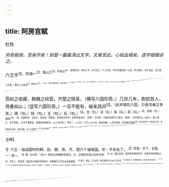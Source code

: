 ```yaml
---
---
---
```

title: 阿房宫赋
---



杜牧

*穷奇极丽，至矣尽矣！却是一篇最清出文字。文章至此，心枯血竭矣。逐字细细读之。*

六王毕<sup>1】，四海一<sup>2】；蜀山兀<sup>3】，阿房出<sup>4】。（起笔四句，每句三字，共只四三一十二字耳，早写尽秦始混一以后。纵心肆志，至于如此，真乃突兀大笔。）覆压三百余里<sup>5】，隔离天日<sup>6】。（一大总。）骊山北构而西折，直走咸阳<sup>7】。二川溶溶<sup>8】，流入宫墙。（承上一大总，再纵横四面写之。以上总写其大，下乃细写。）五步一楼，十步一阁；廊腰缦回<sup>9】，檐牙高啄<sup>10】；各抱地势，钩心斗角<sup>11】。盘盘焉<sup>17】，囷囷焉<sup>13】3，蜂房水涡<sup>14】，矗不知其几千万落<sup>13】。（写其多如此。看其“腰”字、“牙”字、“心”字、“角”字及“缦回”字、“高啄”字、“蜂房水涡”字，皆是细细画。）长桥卧波<sup>16】，未云（句。）何龙<sup>17】？（句。言疑桥为龙，然龙必有云。今无云，知非龙。）复道行空<sup>18】，不霁（
句。）何虹<sup>19】？（句。又言疑阁为虹，然虹必待霁。今不霁，知非虹。）高低冥迷<sup>2】，（不分高低。）不知西东。（不分西东。句法变化。）歌台暖响<sup>20】，春光融融；（歌响则暖，立地如春也。）
地如春也。）舞殿冷袖<sup>2】，风雨凄凄。（舞止则冷，立地如秋也。）一日之内，一宫之间，而气候不齐。（又承上极写。言非一日暖、一日冷或一官暖、一官冷也。只就一日一官，其顷刻变候如此。以上写宫殿。）
嫔妃媵嫱<sup>2】，王子皇孙，辞楼（辞六王之楼。）下殿2，（下六王之殿。）辇来于秦<sup>2】，朝歌夜弦，为秦宫人。（以下写美人。）明星荧荧，开妆镜也；（疑其星。言镜之多。）绿云扰扰<sup>20】，梳晓鬟也；（疑其
扰扰®，梳晓鬟也；（疑其云。言鬟之多。）渭流涨腻<sup>2】，弃脂水也；（言脂之多。）烟斜雾横，焚椒兰也<sup>18】。（言香之多。）雷霆乍惊，宫车过也；辘辘远听，杳不知其所之也。（言车之多。比上增一句，作参差。凡整齐文，最是喜参差。）一肌（句。）一容（句。），尽态（句。）极妍<sup>3】（句。）；缦立（句。）远视3（句。），而望幸焉<sup>8】。
有不得见者，三十六年。（写美人之多如此！入神之笔也。以上写美人，以下写珍奇。）

燕赵之收藏，韩魏之经营，齐楚之精英，（横写六国珍奇。）几世几年，剽掠其人，倚叠如山；（竖写六国珍奇。）一旦不能有，输来其间<sup>5】。（此非嗟叹六国，只是写秦之多耳。）鼎（句。）铛（句。）玉（句。）石（句。）<sup>5】，金（句。）块（句。）珠（句。）砾（句。）<sup>4】，弃掷（句。）逦迤<sup>18】，（句。言鼎如铛、玉如石、金如块、珠如砾，即用庞凉冬杀，金寒玦离法也。“弃掷”，言其多，不能尽庋阁于几席也。“逦迤”，言弃掷不止一处也。）秦人视之，亦不甚惜。（又言不惟秦皇，虽秦民亦侈甚也。以上写珍奇。）
嗟乎！一人之心，千万人之心也。秦爱纷奢，人亦念其家；奈何取尽锱铢<sup>19】，用之如泥沙？使负栋之柱，多如南亩之农夫；架梁之椽，多
钉头磷磷<sup>4】，多于在庾之粟粒<sup>4】；瓦缝参差，多于周身之帛缕<sup>13】；直栏横槛，多于九土之城郭<sup>4】；管弦呕哑<sup>5】，多于市人之言语。（总上极写。）使天下之人，不敢言而敢怒；独夫之心，日益骄固<sup>1】。（写秦止此。）戍卒叫，（陈胜。）函谷举<sup>4】，（汉高。）楚人一炬<sup>3】，
）可怜焦土。（一篇何等巨困，只以四字了之。）
（项羽。）可怜焦土
国者，六国也；非秦也。（妙。）族秦者，秦也；非天下呜呼！灭六国者，六国也；非秦
也。嗟夫！使六国各爱其人
各爱其人，则足以拒秦。（妙。）秦复爱六国之人，则递三世<sup>3】，可至万世而为君，谁得而族灭也？（妙。）秦人不暇自
之而不鉴之田，亦使后人而复哀后人哀<sup>5】，而后人哀之；（妙。）后人哀之而不鉴之<sup>4】，亦使
也。（妙。言尽而意无穷。）

<sup>注释】

<sup>1】六王：指战国时的韩、赵、魏、燕、齐、楚六个诸侯国。毕：不存在了。
<sup>2】四海：天下、全国。一：统一。
<sup>3】蜀（wù务）：四川一带的山林被砍伐殆尽。兀，这里是形容山峦的光秃。
<sup>4】出：矗立起来。指阿房宫建造完毕。这是作者的想象之词。实际上，阿房官（遗址在今西安市阿房村）至秦朝灭亡时并未全部建成。
<sup>5】覆压：掩盖。三百余里：指官墙殿字共占地三百多里。
<sup>6】隔离天日：意谓楼殿高耸，把太及天空也遮住了。
<sup>7】“骊山”二句：意谓连接阿房官的阁道北由骊山建起，折而向西，直通咸阳。《三辅黄图》：“离宫别馆，弥山跨谷，辇道相属，阁道通骊山八百余里。”
<sup>8】二川：渭水、樊川。
<sup>9】“廊腰”句：走廊曲折萦回，如同轻软的缓带。缦，没有花纹的缯帛。
<sup>10】“檐牙”句：屋檐尖耸，如同鸟嘴在向高处啄物。1钩心斗角：意谓各种楼阁建筑与中心殿字紧密配合钩连，楼宇之间檐牙相对，宛如螭龙斗角。
<sup>12】盘盘焉：盘结的样子。
<sup>13】困（qūn群阴平）困焉：屈曲的样子。
<sup>14】蜂房水涡：建筑物密集，仿佛蜂房、漩涡一样。
<sup>15】矗：耸立。几千万落：几千万座（栋）。
<sup>16】卧波：横卧于水面之上。
<sup>17】未云：没有云彩。何龙：是从哪里飞来的龙？这句以飞龙比喻卧波的长桥。
<sup>18】复道：楼阁之间的空中走廊。
<sup>19】不霁：不是雨过天晴之际。何虹：为何会出现彩虹？这句以彩虹比喻涂上彩溱的复道。
<sup>20】冥迷：辨别不清。
<sup>21】暖：温暖、愉悦。指听到歌声的人的内心感觉。
<sup>22】冷：冰冷、凄苦。指观看舞蹈的人的内心感觉。
<sup>23】嫔妃媵（yìng映）婧：指六国灭亡后被俘虏而以色艺选入秦官的妃子宫女等。媵，陪嫁的女子。
<sup>24】辞楼殿：指六国的妃嫔、王子等辞别本国的楼字殿堂。
<sup>25】辇来子秦：乘车来到秦国。
<sup>26】绿云扰扰：如同朵朵绿云在飘动。
<sup>27】腻：油腻。
<sup>28】焚：点燃。椒兰：香料。
<sup>29】辘（lù鹿）辘远听：辘辘，车轮滚动的声音。远听，响声听着愈来愈远。
<sup>30】“一肌一容”二句：一个个嫔妃官女的肌都打扮得极为娇媚妍丽。
<sup>31】缦立：久久地站立着。
<sup>32】望幸：希望皇帝驾临，得到宠爱。
<sup>33】剽（piāo漯）掠：抢夺、劫掠。其人：百姓。
<sup>34】一旦不能有：指国破家亡之日，已不再能占有这些财宝。
<sup>35】输来：运来。其间：秦官（阿房官）之中。
<sup>36】鼎铛：宝鼎视同普通铁锅一样。玉石：把宝玉当成石头看待。
<sup>37】金块：视金子如土块。珠砾：视明珠如碎石。
<sup>38】逦迤：绵的样子。
<sup>39】取之尽锱铢：意谓连一锱一铢的财物都要搜刮而去。锱为一两的四分之一。铢，也是古代的重量单（zī资），古代的重量单位，为一两的四分之一。铢，也是古位，为一两的二十四分之一。
<sup>40】磷磷：钉头突出的样子。
<sup>41】庾：粮库。
<sup>42】参差：长短不齐。
<sup>43】帛：这里指丝绸所制的衣服。缕：丝缕。
<sup>44】九土：九州。
<sup>45】管弦呕哑：急管繁弦所发出的嘈杂乐声。
<sup>46】独夫：残暴无道、众叛亲离的帝王。这里指秦始皇。
<sup>47】骄固：骄横固执。
<sup>48】戍（shù术）卒叫：指陈涉、吴广率领戍卒在大泽乡举行起义的事。
<sup>49】函谷举：函谷关的被攻占。公元前207年，刘邦率军绕道入关，至长安（今西安市）以东三十里之霸上，秦王子婴请降，秦朝灭亡。
<sup>50】楚人一炬：指项羽纵火焚毁秦朝官室事。《史记·项羽本纪》载鸿门宴后，“居数日，项羽引兵西屠咸阳，杀秦降王子婴，烧秦官室，火三月不灭。”
<sup>51】族秦：亡秦。
<sup>52】六国：这里指六国的君主。
<sup>53】递：传递。这里指皇位相传。
<sup>54】族灭：指灭掉秦国。
<sup>55】不暇：没有时间。秦祚短促，所以说来不及为自己的覆亡哀叹。
<sup>56】不鉴之：不以秦朝灭亡的事为鉴。